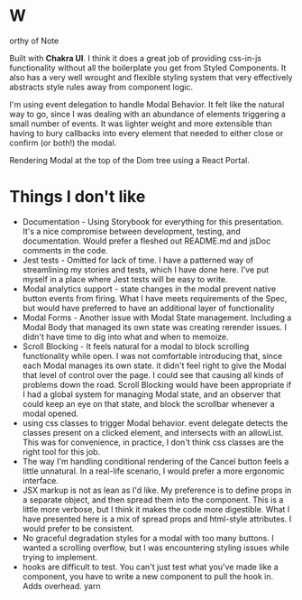 
<Meta title="Modal" />
<style>
  {`
    .subheading {
      --mediumdark: '#999999';
      font-weight: 700;
      font-size: 13px;
      color: #999;
      letter-spacing: 6px;
      line-height: 24px;
      text-transform: uppercase;
      margin-bottom: 12px;
      margin-top: 40px;
    }

    .link-list {
      display: grid;
      grid-template-columns: 1fr;
      grid-template-rows: 1fr 1fr;
      row-gap: 10px;
    }

    @media (min-width: 620px) {
      .link-list {
        row-gap: 20px;
        column-gap: 20px;
        grid-template-columns: 1fr 1fr;
      }
    }

    @media all and (-ms-high-contrast:none) {
    .link-list {
        display: -ms-grid;
        -ms-grid-columns: 1fr 1fr;
        -ms-grid-rows: 1fr 1fr;
      }
    }

    .link-item {
      display: block;
      padding: 20px;
      border: 1px solid #00000010;
      border-radius: 5px;
      transition: background 150ms ease-out, border 150ms ease-out, transform 150ms ease-out;
      color: #333333;
      display: flex;
      align-items: flex-start;
    }

    .link-item:hover {
      border-color: #1EA7FD50;
      transform: translate3d(0, -3px, 0);
      box-shadow: rgba(0, 0, 0, 0.08) 0 3px 10px 0;
    }

    .link-item:active {
      border-color: #1EA7FD;
      transform: translate3d(0, 0, 0);
    }

    .link-item strong {
      font-weight: 700;
      display: block;
      margin-bottom: 2px;
    }

    .link-item img {
      height: 40px;
      width: 40px;
      margin-right: 15px;
      flex: none;
    }

    .link-item span,
    .link-item p {
      margin: 0;
      font-size: 14px;
      line-height: 20px;
    }

    .tip {
      display: inline-block;
      border-radius: 1em;
      font-size: 11px;
      line-height: 12px;
      font-weight: 700;
      background: #E7FDD8;
      color: #66BF3C;
      padding: 4px 12px;
      margin-right: 10px;
      vertical-align: top;
    }

    .tip-wrapper {
      font-size: 13px;
      line-height: 20px;
      margin-top: 40px;
      margin-bottom: 40px;
    }

    .tip-wrapper code {
      font-size: 12px;
      display: inline-block;
    }

    pre, code {
      font-weight: bold;
    }
  `}
</style>

# W
orthy of Note

Built with **Chakra UI**. I think it does a great job of providing css-in-js functionality without all the boilerplate you get from Styled Components.  It also has a very well wrought and flexible styling system that very effectively abstracts style rules away from component logic.

I'm using event delegation to handle Modal Behavior.  It felt like the natural way to go, since I was dealing with an abundance of elements triggering a small number of events. It was lighter weight and more extensible than having to bury callbacks into every element that needed to either close or confirm (or both!) the modal.

Rendering Modal at the top of the Dom tree using a React Portal.


# Things I don't like
- Documentation -  Using Storybook for everything for this presentation.  It's a nice compromise between development, testing, and documentation. Would prefer a fleshed out README.md and jsDoc comments in the code.
- Jest tests - Omitted for lack of time.  I have a patterned way of streamlining my stories and tests, which I have done here.  I've put myself in a place where Jest tests will be easy to write.
- Modal analytics support - state changes in the modal prevent native button events from firing.  What I have meets requirements of the Spec, but would have preferred to have an additional layer of functionality
- Modal Forms - Another issue with Modal State management.  Including a Modal Body that managed its own state was creating rerender issues.  I didn't have time to dig into what and when to memoize.
- Scroll Blocking - It feels natural for a modal to block scrolling functionality while open.  I was not comfortable introducing that, since each Modal manages its own state. it didn't feel right to give the Modal that level of control over the page.  I could see that causing all kinds of problems down the road.  Scroll Blocking would have been appropriate if I had a global system for managing Modal state, and an observer that could keep an eye on that state, and block the scrollbar whenever a modal opened.
- using css classes to trigger Modal behavior.  event delegate detects the classes present on a clicked element, and intersects with an allowList. This was for convenience, in practice, I don't think css classes are the right tool for this job.
- The way I'm handling conditional rendering of the Cancel button feels a little unnatural.  In a real-life scenario, I would prefer a more ergonomic interface.
- JSX markup is not as lean as I'd like.  My preference is to define props in a separate object, and then spread them into the component.  This is a little more verbose, but I think it makes the code more digestible. What I have presented here is a mix of spread props and html-style attributes.  I would prefer to be consistent.
- No graceful degradation styles for a modal with too many buttons.  I wanted a scrolling overflow, but I was encountering styling issues while trying to implement.
- hooks are difficult to test.  You can't just test what you've made like a component, you have to write a new component to pull the hook in.  Adds overhead.
yarn
